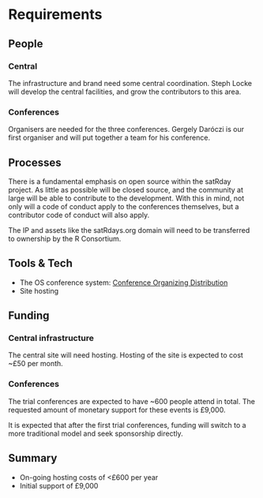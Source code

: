 # Requirements
<!-- 
An idea of what is required to make the project actually happen
-->

## People
<!--
Who needs to be involved, what's the proposed structure, what will it take to get their involvement?
-->
### Central
The infrastructure and brand need some central coordination. Steph Locke will develop the central facilities, and grow the contributors to this area.

### Conferences
Organisers are needed for the three conferences. Gergely Daróczi is our first organiser and will put together a team for his conference.

## Processes
<!-- 
What processes need to be put in place e.g. codes of conduct, regular ISC meetings, handover to the community at large?
-->
There is a fundamental emphasis on open source within the satRday project. As little as possible will be closed source, and the community at large will be able to contribute to the development. With this in mind, not only will a code of conduct apply to the conferences themselves, but a contributor code of conduct will also apply.

The IP and assets like the satRdays.org domain will need to be transferred to ownership by the R Consortium.

## Tools & Tech
<!--
What is going to be needed to deliver this project? 

Will cloud computing be used - if yes are there are necessary components that will be deciding factors between providers?

Are there tools or tech that don't exist that will be produced to facilitate the project?
-->
  - The OS conference system: [Conference Organizing Distribution](http://usecod.com/)
  - Site hosting
  
  
## Funding
<!-- 
[TO DO] THE GUIDANCE IS PRETTY UNCLEAR, ESP IN LIGHT OF GABOR'S PROPOSAL VS AWARD SIZE

-->
### Central infrastructure
The central site will need hosting. Hosting of the site is expected to cost ~£50 per month.

### Conferences
The trial conferences are expected to have ~600 people attend in total.  The requested amount of monetary support for these events is £9,000.

It is expected that after the first trial conferences, funding will switch to a more traditional model and seek sponsorship directly. 

## Summary
<!--
A summary of the requirements that contextualises the costs
-->
  - On-going hosting costs of <£600 per year
  - Initial support of £9,000